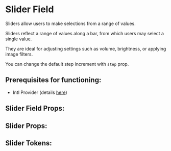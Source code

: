 

# Slider Field

Sliders allow users to make selections from a range of values.

Sliders reflect a range of values along a bar, from which users may select a single value.

They are ideal for adjusting settings such as volume, brightness, or applying image filters.

You can change the default step increment with `step` prop.

## **Prerequisites for functioning**:
 - Intl Provider (details [here](/docs/component-library-intl-intl--basic))

<Stories includePrimary={true} />

## Slider Field Props:

<ArgsTable of={SliderField} />

## Slider Props:

<ArgsTable of={Slider} />

## Slider Tokens:
<ThemeTokens component="Slider"/>
